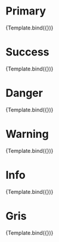 
<Meta
  title="Atomic/Button/Colors"
  argTypes={config.argTypes}
/>

# Primary
<Preview>
    <Story name="Primary" args={{
        color: 'primary',
        label: 'Bouton',
        size: 'default',
        type: 'default'
    }}>
        {Template.bind({})}
    </Story>
</Preview>

# Success
<Preview>
    <Story name="Success" args={{
        color: 'success',
        label: 'Bouton',
        size: 'default',
        type: 'default'
    }}>
        {Template.bind({})}
    </Story>
</Preview>

# Danger
<Preview>
    <Story name="Danger" args={{
        color: 'danger',
        label: 'Bouton',
        size: 'default',
        type: 'default'
    }}>
        {Template.bind({})}
    </Story>
</Preview>

# Warning
<Preview>
    <Story name="Warning" args={{
        color: 'warning',
        label: 'Bouton',
        size: 'default',
        type: 'default'
    }}>
        {Template.bind({})}
    </Story>
</Preview>

# Info
<Preview>
    <Story name="Info" args={{
        color: 'info',
        label: 'Bouton',
        size: 'default',
        type: 'default'
    }}>
        {Template.bind({})}
    </Story>
</Preview>

# Gris
<Preview>
    <Story name="Gris" args={{
        color: 'gris',
        label: 'Bouton',
        size: 'default',
        type: 'default'
    }}>
        {Template.bind({})}
    </Story>
</Preview>

